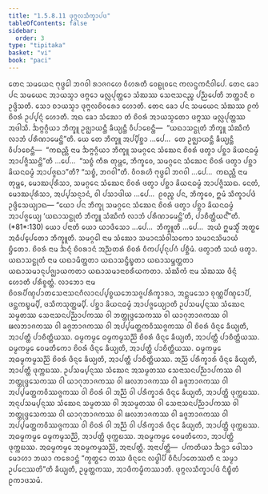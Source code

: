 ```yaml
---
title: "1.5.8.11 ᨴᩩᨻ᩠ᨻᩃᩈᩥᨠ᩠ᨡᩣᨸᨴ"
tableOfContents: false
sidebar:
  order: 3
type: "tipitaka"
basket: "vi"
book: "paci"
---
```



<DynamicBreadcrumb />

<Division number="484" book="paci">

<Paragraph number="1420" book="paci">
ᨲᩮᨶ ᩈᨾᨿᩮᨶ ᨻᩩᨴ᩠ᨵᩮᩤ ᨽᨣᩅᩤ ᩁᩣᨩᨣᩉᩮ ᩅᩥᩉᩁᨲᩥ ᩅᩮᩊᩩᩅᨶᩮ ᨠᩃᨶ᩠ᨴᨠᨶᩥᩅᩤᨸᩮ. ᨲᩮᨶ ᨡᩮᩣ ᨸᨶ ᩈᨾᨿᩮᨶ ᩋᩣᨿᩈ᩠ᨾᩣ ᨴᨻ᩠ᨻᩮᩣ ᨾᩃᩖᨸᩩᨲ᩠ᨲᩮᩣ ᩈᩴᨥᩔ ᩈᩮᨶᩣᩈᨶᨬ᩠ᨧ ᨸᨬ᩠ᨬᨸᩮᨲᩥ ᨽᨲ᩠ᨲᩣᨶᩥ ᨧ ᩏᨴ᩠ᨴᩥᩈᨲᩥ. ᩈᩮᩣ ᨧᩣᨿᩈ᩠ᨾᩣ ᨴᩩᨻ᩠ᨻᩃᨧᩦᩅᩁᩮᩣ ᩉᩮᩣᨲᩥ. ᨲᩮᨶ ᨡᩮᩣ ᨸᨶ ᩈᨾᨿᩮᨶ ᩈᩴᨥᩔ ᩑᨠᩴ ᨧᩦᩅᩁᩴ ᩏᨸ᩠ᨸᨶ᩠ᨶᩴ ᩉᩮᩣᨲᩥ. ᩋᨳ ᨡᩮᩣ ᩈᩴᨥᩮᩣ ᨲᩴ ᨧᩦᩅᩁᩴ ᩋᩣᨿᩈ᩠ᨾᨲᩮᩣ ᨴᨻ᩠ᨻᩔ ᨾᩃᩖᨸᩩᨲ᩠ᨲᩔ ᩋᨴᩤᩈᩥ. ᨨᨻ᩠ᨻᨣ᩠ᨣᩥᨿᩣ ᨽᩥᨠ᩠ᨡᩪ ᩏᨩ᩠ᨫᩣᨿᨶ᩠ᨲᩥ ᨡᩥᨿ᩠ᨿᨶ᩠ᨲᩥ ᩅᩥᨸᩣᨧᩮᨶ᩠ᨲᩥ—  “ᨿᨳᩣᩈᨶ᩠ᨳᩩᨲᩴ ᨽᩥᨠ᩠ᨡᩪ ᩈᩴᨥᩥᨠᩴ ᩃᩣᨽᩴ ᨸᩁᩥᨱᩣᨾᩮᨶ᩠ᨲᩦ”ᨲᩥ.
</Paragraph>

<Paragraph number="1421" book="paci">
ᨿᩮ ᨲᩮ ᨽᩥᨠ᩠ᨡᩪ ᩋᨸ᩠ᨸᩥᨧ᩠ᨨᩣ …ᨸᩮ…  ᨲᩮ ᩏᨩ᩠ᨫᩣᨿᨶ᩠ᨲᩥ ᨡᩥᨿ᩠ᨿᨶ᩠ᨲᩥ ᩅᩥᨸᩣᨧᩮᨶ᩠ᨲᩥ—  “ᨠᨳᨬ᩠ᩉᩥ ᨶᩣᨾ ᨨᨻ᩠ᨻᨣ᩠ᨣᩥᨿᩣ ᨽᩥᨠ᩠ᨡᩪ ᩈᨾᨣ᩠ᨣᩮᨶ ᩈᩴᨥᩮᨶ ᨧᩦᩅᩁᩴ ᨴᨲ᩠ᩅᩣ ᨸᨧ᩠ᨨᩣ ᨡᩦᨿᨶᨵᨾ᩠ᨾᩴ ᩋᩣᨸᨩ᩠ᨩᩥᩔᨶ᩠ᨲᩦ”ᨲᩥ …ᨸᩮ…  “ᩈᨧ᩠ᨧᩴ ᨠᩥᩁ ᨲᩩᨾ᩠ᩉᩮ, ᨽᩥᨠ᩠ᨡᩅᩮ, ᩈᨾᨣ᩠ᨣᩮᨶ ᩈᩴᨥᩮᨶ ᨧᩦᩅᩁᩴ ᨴᨲ᩠ᩅᩣ ᨸᨧ᩠ᨨᩣ ᨡᩦᨿᨶᨵᨾ᩠ᨾᩴ ᩋᩣᨸᨩ᩠ᨩᨳᩣ”ᨲᩥ? “ᩈᨧ᩠ᨧᩴ, ᨽᨣᩅᩤ”ᨲᩥ. ᩅᩥᨣᩁᩉᩥ ᨻᩩᨴ᩠ᨵᩮᩤ ᨽᨣᩅᩤ …ᨸᩮ…  ᨠᨳᨬ᩠ᩉᩥ ᨶᩣᨾ ᨲᩩᨾ᩠ᩉᩮ, ᨾᩮᩣᨥᨸᩩᩁᩥᩈᩣ, ᩈᨾᨣ᩠ᨣᩮᨶ ᩈᩴᨥᩮᨶ ᨧᩦᩅᩁᩴ ᨴᨲ᩠ᩅᩣ ᨸᨧ᩠ᨨᩣ ᨡᩦᨿᨶᨵᨾ᩠ᨾᩴ ᩋᩣᨸᨩ᩠ᨩᩥᩔᨳ. ᨶᩮᨲᩴ, ᨾᩮᩣᨥᨸᩩᩁᩥᩈᩣ, ᩋᨸ᩠ᨸᩈᨶ᩠ᨶᩣᨶᩴ, ᩅᩤ ᨸᩈᩣᨴᩤᨿ …ᨸᩮ…  ᩑᩅᨬ᩠ᨧ ᨸᨶ, ᨽᩥᨠ᩠ᨡᩅᩮ, ᩍᨾᩴ ᩈᩥᨠ᩠ᨡᩣᨸᨴᩴ ᩏᨴ᩠ᨴᩥᩈᩮᨿ᩠ᨿᩣᨳ—
</Paragraph>

</Division>
<Division number="485" book="paci">

<Paragraph number="1422" book="paci">
<Emphasis>“ᨿᩮᩣ ᨸᨶ ᨽᩥᨠ᩠ᨡᩩ ᩈᨾᨣ᩠ᨣᩮᨶ ᩈᩴᨥᩮᨶ ᨧᩦᩅᩁᩴ ᨴᨲ᩠ᩅᩣ ᨸᨧ᩠ᨨᩣ ᨡᩦᨿᨶᨵᨾ᩠ᨾᩴ ᩋᩣᨸᨩ᩠ᨩᩮᨿ᩠ᨿ ‘ᨿᨳᩣᩈᨶ᩠ᨳᩩᨲᩴ ᨽᩥᨠ᩠ᨡᩪ ᩈᩴᨥᩥᨠᩴ ᩃᩣᨽᩴ ᨸᩁᩥᨱᩣᨾᩮᨶ᩠ᨲᩦ’ᨲᩥ, ᨸᩣᨧᩥᨲ᩠ᨲᩥᨿᨶ᩺”</Emphasis>ᨲᩥ. (*81*:<Emphasis>130</Emphasis>)
</Paragraph>

</Division>
<Division number="486" book="paci">

<Paragraph number="1423" book="paci">
<Emphasis>ᨿᩮᩣ ᨸᨶᩣ</Emphasis>ᨲᩥ ᨿᩮᩣ ᨿᩣᨴᩥᩈᩮᩣ …ᨸᩮ…  <Emphasis>ᨽᩥᨠ᩠ᨡᩪ</Emphasis>ᨲᩥ …ᨸᩮ…  ᩋᨿᩴ ᩍᨾᩈ᩠ᨾᩥᩴ ᩋᨲ᩠ᨳᩮ ᩋᨵᩥᨸ᩠ᨸᩮᨲᩮᩣ ᨽᩥᨠ᩠ᨡᩪᨲᩥ.
</Paragraph>

<Paragraph number="1424" book="paci">
<Emphasis>ᩈᨾᨣ᩠ᨣᩮᩤ</Emphasis> ᨶᩣᨾ ᩈᩴᨥᩮᩣ ᩈᨾᩣᨶᩈᩴᩅᩤᩈᨠᩮᩣ ᩈᨾᩣᨶᩈᩦᨾᩣᨿᩴ ᨮᩥᨲᩮᩣ.
</Paragraph>

<Paragraph number="1425" book="paci">
<Emphasis>ᨧᩦᩅᩁᩴ</Emphasis> ᨶᩣᨾ ᨨᨶ᩠ᨶᩴ ᨧᩦᩅᩁᩣᨶᩴ ᩋᨬ᩠ᨬᨲᩁᩴ ᨧᩦᩅᩁᩴ ᩅᩥᨠᨸ᩠ᨸᨶᩩᨸᨣᩴ ᨸᨧ᩠ᨨᩥᨾᩴ.
</Paragraph>

<Paragraph number="1426" book="paci">
<Emphasis>ᨴᨲ᩠ᩅᩣ</Emphasis>ᨲᩥ ᩈᨿᩴ ᨴᨲ᩠ᩅᩣ.
</Paragraph>

<Paragraph number="1427" book="paci">
<Emphasis>ᨿᨳᩣᩈᨶ᩠ᨳᩩᨲᩴ</Emphasis> ᨶᩣᨾ ᨿᨳᩣᨾᩥᨲ᩠ᨲᨲᩣ ᨿᨳᩣᩈᨶ᩠ᨴᩥᨭ᩠ᨮᨲᩣ ᨿᨳᩣᩈᨾ᩠ᨽᨲ᩠ᨲᨲᩣ ᨿᨳᩣᩈᨾᩣᨶᩩᨸᨩ᩠ᨫᩣᨿᨠᨲᩣ ᨿᨳᩣᩈᨾᩣᨶᩣᨧᩁᩥᨿᨠᨲᩣ.
</Paragraph>

<Paragraph number="1428" book="paci">
<Emphasis>ᩈᩴᨥᩥᨠᩴ</Emphasis> ᨶᩣᨾ ᩈᩴᨥᩔ ᨴᩥᨶ᩠ᨶᩴ ᩉᩮᩣᨲᩥ ᨸᩁᩥᨧ᩠ᨧᨲ᩠ᨲᩴ.
</Paragraph>

<Paragraph number="1429" book="paci">
<Emphasis>ᩃᩣᨽᩮᩣ</Emphasis> ᨶᩣᨾ ᨧᩦᩅᩁᨸᩥᨱ᩠ᨯᨸᩣᨲᩈᩮᨶᩣᩈᨶᨣᩥᩃᩣᨶᨸ᩠ᨸᨧ᩠ᨧᨿᨽᩮᩈᨩ᩠ᨩᨸᩁᩥᨠ᩠ᨡᩣᩁᩣ, ᩋᨶ᩠ᨲᨾᩈᩮᩣ ᨧᩩᨱ᩠ᨱᨸᩥᨱ᩠ᨯᩮᩣᨸᩥ, ᨴᨶ᩠ᨲᨠᨭ᩠ᨮᨾ᩠ᨸᩥ, ᨴᩈᩥᨠᩈᩩᨲ᩠ᨲᨾ᩠ᨸᩥ.
</Paragraph>

<Paragraph number="1430" book="paci">
<Emphasis>ᨸᨧ᩠ᨨᩣ ᨡᩦᨿᨶᨵᨾ᩠ᨾᩴ ᩋᩣᨸᨩ᩠ᨩᩮᨿ᩠ᨿᩣ</Emphasis>ᨲᩥ ᩏᨸᩈᨾ᩠ᨸᨶ᩠ᨶᩔ ᩈᩴᨥᩮᨶ ᩈᨾ᩠ᨾᨲᩔ ᩈᩮᨶᩣᩈᨶᨸᨬ᩠ᨬᩣᨸᨠᩔ ᩅᩤ ᨽᨲ᩠ᨲᩩᨴ᩠ᨴᩮᩈᨠᩔ ᩅᩤ ᨿᩣᨣᩩᨽᩣᨩᨠᩔ ᩅᩤ ᨹᩃᨽᩣᨩᨠᩔ ᩅᩤ ᨡᨩ᩠ᨩᨽᩣᨩᨠᩔ ᩅᩤ ᩋᨸ᩠ᨸᨾᨲ᩠ᨲᨠᩅᩥᩔᨩ᩠ᨩᨠᩔ ᩅᩤ ᨧᩦᩅᩁᩴ ᨴᩥᨶ᩠ᨶᩮ ᨡᩥᨿ᩠ᨿᨲᩥ, ᩋᩣᨸᨲ᩠ᨲᩥ ᨸᩣᨧᩥᨲ᩠ᨲᩥᨿᩔ.
</Paragraph>

</Division>
<Division number="487" book="paci">

<Paragraph number="1431" book="paci">
ᨵᨾ᩠ᨾᨠᨾ᩠ᨾᩮ ᨵᨾ᩠ᨾᨠᨾ᩠ᨾᩈᨬ᩠ᨬᩦ ᨧᩦᩅᩁᩴ ᨴᩥᨶ᩠ᨶᩮ ᨡᩥᨿ᩠ᨿᨲᩥ, ᩋᩣᨸᨲ᩠ᨲᩥ ᨸᩣᨧᩥᨲ᩠ᨲᩥᨿᩔ. ᨵᨾ᩠ᨾᨠᨾ᩠ᨾᩮ ᩅᩮᨾᨲᩥᨠᩮᩣ ᨧᩦᩅᩁᩴ ᨴᩥᨶ᩠ᨶᩮ ᨡᩥᨿ᩠ᨿᨲᩥ, ᩋᩣᨸᨲ᩠ᨲᩥ ᨸᩣᨧᩥᨲ᩠ᨲᩥᨿᩔ. ᨵᨾ᩠ᨾᨠᨾ᩠ᨾᩮ ᩋᨵᨾ᩠ᨾᨠᨾ᩠ᨾᩈᨬ᩠ᨬᩦ ᨧᩦᩅᩁᩴ ᨴᩥᨶ᩠ᨶᩮ ᨡᩥᨿ᩠ᨿᨲᩥ, ᩋᩣᨸᨲ᩠ᨲᩥ ᨸᩣᨧᩥᨲ᩠ᨲᩥᨿᩔ.
</Paragraph>

<Paragraph number="1432" book="paci">
ᩋᨬ᩠ᨬᩴ ᨸᩁᩥᨠ᩠ᨡᩣᩁᩴ ᨴᩥᨶ᩠ᨶᩮ ᨡᩥᨿ᩠ᨿᨲᩥ, ᩋᩣᨸᨲ᩠ᨲᩥ ᨴᩩᨠ᩠ᨠᨭᩔ. ᩏᨸᩈᨾ᩠ᨸᨶ᩠ᨶᩔ ᩈᩴᨥᩮᨶ ᩋᩈᨾ᩠ᨾᨲᩔ ᩈᩮᨶᩣᩈᨶᨸᨬ᩠ᨬᩣᨸᨠᩔ ᩅᩤ ᨽᨲ᩠ᨲᩩᨴ᩠ᨴᩮᩈᨠᩔ ᩅᩤ ᨿᩣᨣᩩᨽᩣᨩᨠᩔ ᩅᩤ ᨹᩃᨽᩣᨩᨠᩔ ᩅᩤ ᨡᨩ᩠ᨩᨽᩣᨩᨠᩔ ᩅᩤ ᩋᨸ᩠ᨸᨾᨲ᩠ᨲᨠᩅᩥᩔᨩ᩠ᨩᨠᩔ ᩅᩤ ᨧᩦᩅᩁᩴ ᩅᩤ ᩋᨬ᩠ᨬᩴ ᩅᩤ ᨸᩁᩥᨠ᩠ᨡᩣᩁᩴ ᨴᩥᨶ᩠ᨶᩮ ᨡᩥᨿ᩠ᨿᨲᩥ, ᩋᩣᨸᨲ᩠ᨲᩥ ᨴᩩᨠ᩠ᨠᨭᩔ. ᩋᨶᩩᨸᩈᨾ᩠ᨸᨶ᩠ᨶᩔ ᩈᩴᨥᩮᨶ ᩈᨾ᩠ᨾᨲᩔ ᩅᩤ ᩋᩈᨾ᩠ᨾᨲᩔ ᩅᩤ ᩈᩮᨶᩣᩈᨶᨸᨬ᩠ᨬᩣᨸᨠᩔ ᩅᩤ ᨽᨲ᩠ᨲᩩᨴ᩠ᨴᩮᩈᨠᩔ ᩅᩤ ᨿᩣᨣᩩᨽᩣᨩᨠᩔ ᩅᩤ ᨹᩃᨽᩣᨩᨠᩔ ᩅᩤ ᨡᨩ᩠ᨩᨽᩣᨩᨠᩔ ᩅᩤ ᩋᨸ᩠ᨸᨾᨲ᩠ᨲᨠᩅᩥᩔᨩ᩠ᨩᨠᩔ ᩅᩤ ᨧᩦᩅᩁᩴ ᩅᩤ ᩋᨬ᩠ᨬᩴ ᩅᩤ ᨸᩁᩥᨠ᩠ᨡᩣᩁᩴ ᨴᩥᨶ᩠ᨶᩮ ᨡᩥᨿ᩠ᨿᨲᩥ, ᩋᩣᨸᨲ᩠ᨲᩥ ᨴᩩᨠ᩠ᨠᨭᩔ. ᩋᨵᨾ᩠ᨾᨠᨾ᩠ᨾᩮ ᨵᨾ᩠ᨾᨠᨾ᩠ᨾᩈᨬ᩠ᨬᩦ, ᩋᩣᨸᨲ᩠ᨲᩥ ᨴᩩᨠ᩠ᨠᨭᩔ. ᩋᨵᨾ᩠ᨾᨠᨾ᩠ᨾᩮ ᩅᩮᨾᨲᩥᨠᩮᩣ, ᩋᩣᨸᨲ᩠ᨲᩥ ᨴᩩᨠ᩠ᨠᨭᩔ. ᩋᨵᨾ᩠ᨾᨠᨾ᩠ᨾᩮ ᩋᨵᨾ᩠ᨾᨠᨾ᩠ᨾᩈᨬ᩠ᨬᩦ, ᩋᨶᩣᨸᨲ᩠ᨲᩥ.
</Paragraph>

</Division>
<Division number="488" book="paci">

<Paragraph number="1433" book="paci">
ᩋᨶᩣᨸᨲ᩠ᨲᩥ—  ᨸᨠᨲᩥᨿᩣ ᨨᨶ᩠ᨴᩣ ᨴᩮᩤᩈᩣ ᨾᩮᩣᩉᩣ ᨽᨿᩣ ᨠᩁᩮᩣᨶ᩠ᨲᩴ “ᨠ᩠ᩅᨲ᩠ᨳᩮᩣ ᨲᩔ ᨴᩥᨶ᩠ᨶᩮᨶ ᩃᨴ᩠ᨵᩤᨸᩥ ᩅᩥᨶᩥᨸᩣᨲᩮᩔᨲᩥ ᨶ ᩈᨾ᩠ᨾᩣ ᩏᨸᨶᩮᩔᨲᩦ”ᨲᩥ ᨡᩥᨿ᩠ᨿᨲᩥ, ᩏᨾ᩠ᨾᨲ᩠ᨲᨠᩔ, ᩋᩣᨴᩥᨠᨾ᩠ᨾᩥᨠᩔᩣᨲᩥ.

</Paragraph>
</Division>

<Paragraph number="1434" type="center" book="paci">
ᨴᩩᨻ᩠ᨻᩃᩈᩥᨠ᩠ᨡᩣᨸᨴᩴ ᨶᩥᨭ᩠ᨮᩥᨲᩴ ᩑᨠᩣᨴᩈᨾᩴ.
</Paragraph>